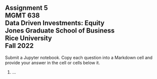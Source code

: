 ## Assignment 5<br>MGMT 638<br>Data Driven Investments: Equity<br>Jones Graduate School of Business<br>Rice University<br>Fall 2022

Submit a Jupyter notebook.  Copy each question into a Markdown cell and provide your answer in the cell or cells below it.

  1.  ...


